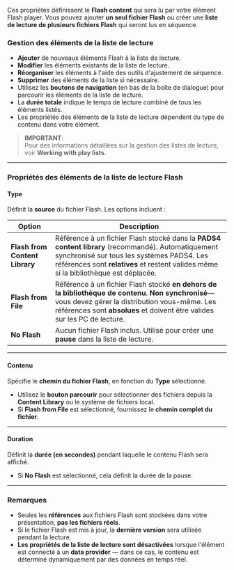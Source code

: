 Ces propriétés définissent le **Flash content** qui sera lu par votre élément Flash player. Vous pouvez ajouter **un seul fichier Flash** ou créer une **liste de lecture de plusieurs fichiers Flash** qui seront lus en séquence.

### **Gestion des éléments de la liste de lecture**

* **Ajouter** de nouveaux éléments Flash à la liste de lecture.
* **Modifier** les éléments existants de la liste de lecture.
* **Réorganiser** les éléments à l'aide des outils d'ajustement de séquence.
* **Supprimer** des éléments de la liste si nécessaire.
* Utilisez les **boutons de navigation** (en bas de la boîte de dialogue) pour parcourir les éléments de la liste de lecture.
* La **durée totale** indique le temps de lecture combiné de tous les éléments listés.
* Les propriétés des éléments de la liste de lecture dépendent du type de contenu dans votre élément.

> **IMPORTANT**:\
> Pour des informations détaillées sur la gestion des listes de lecture, voir **Working with play lists**.

***

### **Propriétés des éléments de la liste de lecture Flash**

#### **Type**

Définit la **source** du fichier Flash. Les options incluent :

| Option                         | Description                                                                                                                                                                                                                             |
| ------------------------------ | --------------------------------------------------------------------------------------------------------------------------------------------------------------------------------------------------------------------------------------- |
| **Flash from Content Library** | Référence à un fichier Flash stocké dans la **PADS4 content library** (recommandé). Automatiquement synchronisé sur tous les systèmes PADS4. Les références sont **relatives** et restent valides même si la bibliothèque est déplacée. |
| **Flash from File**            | Référence à un fichier Flash stocké **en dehors de la bibliothèque de contenu**. **Non synchronisé**—vous devez gérer la distribution vous-même. Les références sont **absolues** et doivent être valides sur les PC de lecture.        |
| **No Flash**                   | Aucun fichier Flash inclus. Utilisé pour créer une **pause** dans la liste de lecture.                                                                                                                                                  |

***

#### **Contenu**

Spécifie le **chemin du fichier Flash**, en fonction du **Type** sélectionné.

* Utilisez le **bouton parcourir** pour sélectionner des fichiers depuis la **Content Library** ou le système de fichiers local.
* Si **Flash from File** est sélectionné, fournissez le **chemin complet du fichier**.

***

#### **Duration**

Définit la **durée (en secondes)** pendant laquelle le contenu Flash sera affiché.

* Si **No Flash** est sélectionné, cela définit la durée de la pause.

***

### **Remarques**

* Seules les **références** aux fichiers Flash sont stockées dans votre présentation, **pas les fichiers réels**.
* Si le fichier Flash est mis à jour, la **dernière version** sera utilisée pendant la lecture.
* **Les propriétés de la liste de lecture sont désactivées** lorsque l'élément est connecté à un **data provider** — dans ce cas, le contenu est déterminé dynamiquement par des données en temps réel.
